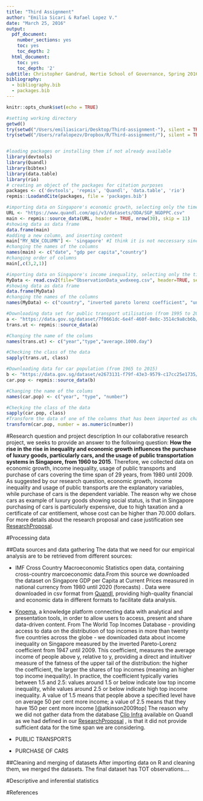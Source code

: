 ```yaml
---
title: "Third Assignment"
author: "Emilia Sicari & Rafael Lopez V."
date: "March 25, 2016"
output:
  pdf_document:
    number_sections: yes
    toc: yes
    toc_depth: 2
  html_document:
    toc: yes
    toc_depth: '2'
subtitle: Christopher Gandrud, Hertie School of Governance, Spring 2016
bibliography: 
  - bibliography.bib
  - packages.bib
---
```


```r
knitr::opts_chunk$set(echo = TRUE) 

#setting working directory
getwd()
try(setwd("/Users/emiliasicari/Desktop/Third-assignment-"), silent = TRUE)
try(setwd("/Users/rafalopezv/Dropbox/R/Third-assignment/"), silent = TRUE)


#loading packages or installing them if not already available
library(devtools)
library(Quandl)
library(bibtex)
library(data.table)
library(rio)
# creating an object of the packages for citation purposes
packages <- c('devtools', 'repmis', 'Quandl', 'data.table', 'rio')
repmis::LoadandCite(packages, file = 'packages.bib')

#importing data on Singapore's economic growth, selecting only the time span of interest
URL <- "https://www.quandl.com/api/v3/datasets/ODA/SGP_NGDPPC.csv"
main <- repmis::source_data(URL, header = TRUE, nrow(30), skip = 11)
#showing data as data frame
data.frame(main)
#adding a new column, and inserting content 
main["MY_NEW_COLUMN"] <- 'singapore' #I think it is not neccessary since Singapore is the only country we are working on
#changing the names of the columns
names(main) <- c("date", "gdp per capita","country")
#changing order of columns
main[,c(3,2,1)]

#importing data on Singapore's income inequality, selecting only the time span of interest
MyData <- read.csv2(file="ObservationData_wvdxeeg.csv", header=TRUE, sep = ",", nrows = 17, skip = 32)
#showing data as data frame
data.frame(MyData)
#changing the names of the columns
names(MyData) <- c("country", "inverted pareto lorenz coefficient", "unit", "date", "inequality")

#Downloading data set for public transport utilisation (from 1995 to 2015)
a <- "https://data.gov.sg/dataset/7f0661dc-6e4f-460f-8e8c-3514c9a8cb6b/resource/552b8662-3cbc-48c0-9fbb-abdc07fb377a/download/public-transport-utilisation-average-public-transport-ridership.csv"
trans.ut <- repmis::source_data(a)

#Changing the name of the colums 
names(trans.ut) <- c("year","type","average.1000.day")

#Checking the class of the data
sapply(trans.ut, class)

#Downloading data for car population (from 1965 to 2015)
b <- "https://data.gov.sg/dataset/e2673131-f79f-43e3-9579-c17cc25e1735/resource/31ca0cee-6d9e-453a-8b4f-376d37713a10/download/motor-vehicle-population-by-type-of-vehicle-end-of-period-annual.csv"
car.pop <- repmis::source_data(b)

#Changing the name of the colums
names(car.pop) <- c("year", "type", "number")

#Checking the class of the data
sapply(car.pop, class)
#Transform the data of one of the columns that has been imported as characters
transform(car.pop, number = as.numeric(number))


```

\pagebreak

#Research question and project description
In our collaborative research project, we seeks to provide an answer to the following question: **How the rise in the rise in inequality and economic growth influences the purchase of luxury goods, particularly cars, and the usage of public transportation systems in Singapore, from 1960 to 2015**. 
Therefore, we collected data on economic growth, income inequality, usage of public transports and purchase of cars covering the time span of 29 years, from 1980 until 2009. As suggested by our research question, economic growth, income inequality and usage of public transports are the explanatory variables, while purchase of cars is the dependent variable. The reason why we chose cars as example of luxury goods showing social status, is that in Singapore purchasing of cars is particularly expensive, due to high taxation and a certificate of car entitlement, whose cost can be higher than 70.000 dollars. For more details about the research proposal and case justification see [ResearchProposal](https://github.com/EmiliaSicari/ResearchProposal).

#Processing data

##Data sources and data gathering
The data that we need for our empirical analysis are to be retrieved from different sources:

* IMF Cross Country Macroeconomic Statistics open data, containing cross-country marcoeconomic data.From this source we downloaded the dataset on Singapore GDP per Capita at Current Prices measured in national currency from 1980 until 2020 (forecasts) . Data were downloaded in csv format from [Quandl](https://www.quandl.com/data/ODA/SGP_NGDPPC), providing high-quality financial and economic data in different formats to facilitate data analysis.

* [Knoema](http://knoema.com/), a knowledge platform connecting data with analytical and presentation tools, in order to allow users to access, present and share data-driven content. From  The World Top Incomes Database - providing access to data on the distribution of top incomes in more than twenty five countries across the globe - we downloaded data about income inequality on Singapore measured by the inverted Pareto-Lorenz coefficient from 1947 until 2009. This coefficient, measures the average income of people above y, relative to y, providing a direct and intuitiver measure of the fatness of the upper tail of the distribution: the higher the coefficient, the larger the shares of top incomes (meaning an higher top income inequality). In practice, the coefficient typically varies between 1.5 and 2.5: values around 1.5 or below indicate low top income inequality, while values around 2.5 or below indicate high top income inequality. A value of 1.5 means that people above a specified level have on average 50 per cent more income; a value of 2.5 means that they have 150 per cent more income [@atkinson2009top]
The reason why we did not gather data from the database [Clio Infra](https://www.quandl.com/data/CLIO/SGP_II-Income-Inequality-Singapore) available on Quandl as we had defined in our [ResearchProposal](https://github.com/EmiliaSicari/ResearchProposal) , is that it did not provide sufficient data for the time span we are considering. 

* PUBLIC TRANSPORTS
* PURCHASE OF CARS

##Cleaning and merging of datasets
After importing data on R and cleaning them, we merged the datasets. The final dataset has TOT observations....

#Descriptive and inferential statistics

#References